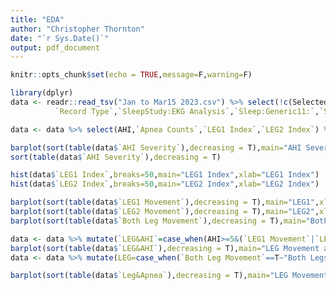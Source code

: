 ```yaml
---
title: "EDA"
author: "Christopher Thornton"
date: "`r Sys.Date()`"
output: pdf_document
---
```


```r
knitr::opts_chunk$set(echo = TRUE,message=F,warning=F)
```

```r
library(dplyr)
data <- readr::read_tsv("Jan to Mar15 2023.csv") %>% select(!c(Selected,RecordNo,`Recording Date`,`Scorer`, # Essentially Useless
          `Record Type`,`SleepStudy:EKG Analysis`,`Sleep:Generic11:`,`Sleep:Generic20:`)) # Theoretically useful but not with this sample size
```

```r
data <- data %>% select(AHI,`Apnea Counts`,`LEG1 Index`,`LEG2 Index`) %>% mutate(`AHI Severity`=case_when(AHI<5~"None/Minimal [0, 5)",AHI>=5&AHI<15~"Mild [5, 15)",AHI>=15&AHI<30~"Moderate [15, 30)",AHI>=30~"Severe [30, inf)"),`LEG1 Movement`=case_when(`LEG1 Index`>3~T,`LEG1 Index`<=3~F),`LEG2 Movement`=case_when(`LEG2 Index`>3~T,`LEG2 Index`<=3~F),`Both Leg Movement`=case_when(`LEG1 Movement`&`LEG2 Movement`~T,!(`LEG1 Movement`&`LEG2 Movement`)~F))
```

```r
barplot(sort(table(data$`AHI Severity`),decreasing = T),main="AHI Severity",xlab="AHI Categorization",ylab="Frequency")
sort(table(data$`AHI Severity`),decreasing = T)
```

```r
hist(data$`LEG1 Index`,breaks=50,main="LEG1 Index",xlab="LEG1 Index")
hist(data$`LEG2 Index`,breaks=50,main="LEG2 Index",xlab="LEG2 Index")
```
```r
barplot(sort(table(data$`LEG1 Movement`),decreasing = T),main="LEG1",xlab="Index > 3",ylab="Frequency")
barplot(sort(table(data$`LEG2 Movement`),decreasing = T),main="LEG2",xlab="Index > 3",ylab="Frequency")
barplot(sort(table(data$`Both Leg Movement`),decreasing = T),main="Both Leg Movement",xlab="Index > 3 (both legs)",ylab="Frequency")
```

```r
data <- data %>% mutate(`LEG&AHI`=case_when(AHI>=5&(`LEG1 Movement`|`LEG2 Movement`)~T,AHI<5|!(`LEG1 Movement`|`LEG2 Movement`)~F))
barplot(sort(table(data$`LEG&AHI`),decreasing = T),main="LEG Movement and Apnea",xlab="Movement in at least one leg & AHI at least 5",ylab="Frequency")
data <- data %>% mutate(LEG=case_when(`Both Leg Movement`==T~"Both Legs",`LEG1 Movement`==T&`LEG2 Movement`==F~"LEG1 Only",`LEG1 Movement`==F&`LEG2 Movement`==T~"LEG2 Only",`LEG1 Movement`==F&`LEG2 Movement`==F~"No Legs"),Apnea=case_when(AHI>=5~"Apnea",AHI<5~"No Apnea")) %>% tidyr::unite(`Leg&Apnea`,LEG,Apnea,sep=" & ")
```
```r
barplot(sort(table(data$`Leg&Apnea`),decreasing = T),main="LEG Movement and Apnea",xlab="Movement in at least one leg & AHI at least 5",ylab="Frequency")
```